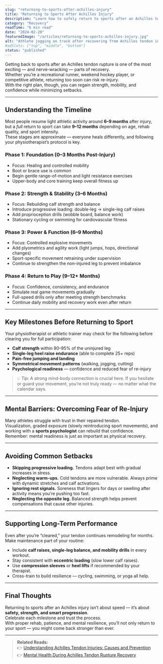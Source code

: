 ```yaml
---
slug: "returning-to-sports-after-achilles-injury"
title: "Returning to Sports After Achilles Injury"
description: "Learn how to safely return to sports after an Achilles tendon injury. Discover key milestones, recovery phases, and expert tips to rebuild strength, confidence, and performance."
category: "Recovery"
readTime: "6 min read"
date: "2024-02-20"
featuredImage: "/articles/returning-to-sports-achilles-injury.jpg"
alt: "Athlete jogging on track after recovering from Achilles tendon injury"
#adSlots: ["top", "middle", "bottom"]
status: "published"
---
```


Getting back to sports after an Achilles tendon rupture is one of the most exciting — and nerve-wracking — parts of recovery.  
Whether you’re a recreational runner, weekend hockey player, or competitive athlete, returning too soon can risk re-injury.  
With the right plan, though, you can regain strength, mobility, and confidence while minimizing setbacks.

---

## Understanding the Timeline

Most people resume light athletic activity around **6–9 months** after injury, but a _full_ return to sport can take **9–12 months** depending on age, rehab quality, and sport intensity.  
These stages are approximate — everyone heals differently, and following your physiotherapist’s protocol is key.

### **Phase 1: Foundation (0–3 Months Post-Injury)**

-   Focus: Healing and controlled mobility
-   Boot or brace use is common
-   Begin gentle range-of-motion and light resistance exercises
-   Upper-body and core training keep overall fitness up

### **Phase 2: Strength & Stability (3–6 Months)**

-   Focus: Rebuilding calf strength and balance
-   Introduce progressive loading: double-leg → single-leg calf raises
-   Add proprioception drills (wobble board, balance work)
-   Stationary cycling or swimming for cardiovascular fitness

### **Phase 3: Power & Function (6–9 Months)**

-   Focus: Controlled explosive movements
-   Add plyometrics and agility work (light jumps, hops, directional changes)
-   Sport-specific movement retraining under supervision
-   Continue to strengthen the non-injured leg to prevent imbalance

### **Phase 4: Return to Play (9–12+ Months)**

-   Focus: Confidence, consistency, and endurance
-   Simulate real game movements gradually
-   Full-speed drills only after meeting strength benchmarks
-   Continue daily mobility and recovery work even after return

---

## Key Milestones Before Returning to Sport

Your physiotherapist or athletic trainer may check for the following before clearing you for full participation:

-   **Calf strength** within 90–95% of the uninjured leg
-   **Single-leg heel raise endurance** (able to complete 25+ reps)
-   **Pain-free jumping and landing**
-   **Symmetrical movement patterns** (walking, jogging, cutting)
-   **Psychological readiness** — confidence and reduced fear of re-injury

> 💡 _Tip:_ A strong mind-body connection is crucial here. If you hesitate or guard your movement, you’re not truly ready — no matter what the calendar says.

---

## Mental Barriers: Overcoming Fear of Re-Injury

Many athletes struggle with trust in their repaired tendon.  
Visualization, graded exposure (slowly reintroducing sport movements), and working with a **sports psychologist** can rebuild that confidence.  
Remember: mental readiness is just as important as physical recovery.

---

## Avoiding Common Setbacks

-   **Skipping progressive loading.** Tendons adapt best with gradual increases in stress.
-   **Neglecting warm-ups.** Cold tendons are more vulnerable. Always prime with dynamic stretches and calf activations.
-   **Ignoring rest signals.** Soreness that lingers for days or swelling after activity means you’re pushing too fast.
-   **Neglecting the opposite leg.** Balanced strength helps prevent compensations that cause other injuries.

---

## Supporting Long-Term Performance

Even after you’re “cleared,” your tendon continues remodeling for months.  
Make maintenance part of your routine:

-   Include **calf raises, single-leg balance, and mobility drills** in every workout.
-   Stay consistent with **eccentric loading** (slow lower calf raises).
-   Use **compression sleeves** or **heel lifts** if recommended by your therapist.
-   Cross-train to build resilience — cycling, swimming, or yoga all help.

---

## Final Thoughts

Returning to sports after an Achilles injury isn’t about speed — it’s about **safety, strength, and smart progression**.  
Celebrate each milestone and trust the process.  
With proper rehab, patience, and mental resilience, you’ll not only return to your sport — you might come back stronger than ever.

---

> **Related Reads:**  
> 👉 [Understanding Achilles Tendon Injuries: Causes and Prevention](/articles/understanding-achilles-tendon-injuries)  
> 👉 [Mental Health During Achilles Tendon Rupture Recovery](/articles/mental-health-during-achilles-tendon-rupture-recovery)
